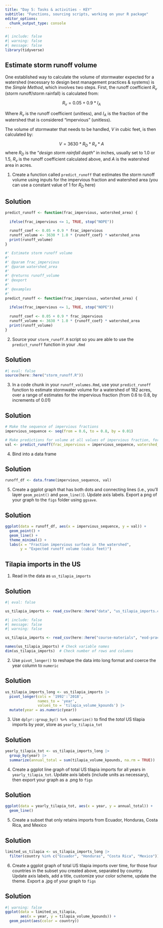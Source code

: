 ```yaml
---
title: "Day 5: Tasks & activities - KEY"
subtitle: "Functions, sourcing scripts, working on your R package"
editor_options: 
  chunk_output_type: console
---
```


```r
#| include: false
#| warning: false
#| message: false
library(tidyverse)
```

## Estimate storm runoff volume

One established way to calculate the volume of stormwater expected for a watershed (necessary to design best management practices & systems) is the *Simple Method*, which involves two steps. First, the runoff coefficient $R_v$ (storm runoff/storm rainfall) is calculated from: 

$$R_v = 0.05 + 0.9 * I_A$$ 

Where $R_v$ is the runoff coefficient (unitless), and $I_A$ is the fraction of the watershed that is considered "impervious" (unitless).

The volume of stormwater that needs to be handled, $V$ in cubic feet, is then calculated by: 

$$V=3630 * R_D * R_v * A$$
where $R_D$ is the "*design storm rainfall depth*" in inches, usually set to 1.0 or 1.5, $R_v$ is the runoff coefficient calculated above, and $A$ is the watershed area in acres. 

1. Create a function called `predict_runoff` that estimates the storm runoff volume using inputs for the impervious fraction and watershed area (you can use a constant value of 1 for $R_D$ here)

::: {.callout-important}
## Solution
```r
predict_runoff <- function(frac_impervious, watershed_area) {
  
  ifelse(frac_impervious <= 1, TRUE, stop("NOPE"))
  
  runoff_coef <- 0.05 + 0.9 * frac_impervious
  runoff_volume <- 3630 * 1.0 * {runoff_coef} * watershed_area
  print(runoff_volume)
}
```


```r
#' Estimate storm runoff volume
#'
#' @param frac_impervious 
#' @param watershed_area 
#'
#' @returns runoff_volume
#' @export
#'
#' @examples
#' 
predict_runoff <- function(frac_impervious, watershed_area) {
  
  ifelse(frac_impervious <= 1, TRUE, stop("NOPE"))
  
  runoff_coef <- 0.05 + 0.9 * frac_impervious
  runoff_volume <- 3630 * 1.0 * {runoff_coef} * watershed_area
  print(runoff_volume)
}
```

:::

2. Source your `storm_runoff.R` script so you are able to use the `predict_runoff` function in your `.Rmd`

::: {.callout-important}
## Solution

```r
#| eval: false
source(here::here("storm_runoff.R"))
```
:::

3. In a code chunk in your `runoff_volumes.Rmd`, use your `predict_runoff` function to estimate stormwater volume for a watershed of 182 acres, over a range of estimates for the impervious fraction (from 0.6 to 0.8, by increments of 0.01)

::: {.callout-important}
## Solution
```r
# Make the sequence of impervious fractions
impervious_sequence <- seq(from = 0.6, to = 0.8, by = 0.01)

# Make predictions for volume at all values of impervious fraction, for watershed area = 182
val <- predict_runoff(frac_impervious = impervious_sequence, watershed_area = 182)
```
:::

4. Bind into a data frame

::: {.callout-important}
## Solution
```r
runoff_df <- data.frame(impervious_sequence, val)
```
:::

5. Create a ggplot graph that has both dots and connecting lines (i.e., you'll layer `geom_point()` and `geom_line()`). Update axis labels. Export a png of your graph to the `figs` folder using `ggsave`.

::: {.callout-important}
## Solution
```r
ggplot(data = runoff_df, aes(x = impervious_sequence, y = val)) +
  geom_point() +
  geom_line() +
  theme_minimal() +
  labs(x = "Fraction impervious surface in the watershed",
       y = "Expected runoff volume (cubic feet)")
```
:::


## Tilapia imports in the US

1. Read in the data as `us_tilapia_imports` 

::: {.callout-important}
## Solution
```r
#| eval: false

us_tilapia_imports <- read_csv(here::here("data", "us_tilapia_imports.csv"))
```

```r
#| include: false
#| message: false
#| warning: false

us_tilapia_imports <- read_csv(here::here("course-materials", "eod-practice", "data", "us_tilapia_imports.csv"))
```

```r
names(us_tilapia_imports) # Check variable names
dim(us_tilapia_imports)  # Check number of rows and columns
```
:::

2. Use `pivot_longer()` to reshape the data into long format and coerce the year column to `numeric`

::: {.callout-important}
## Solution
```r
us_tilapia_imports_long <- us_tilapia_imports |> 
  pivot_longer(cols = '1992':'2018', 
               names_to = 'year', 
               values_to = 'tilapia_volume_kpounds') |> 
  mutate(year = as.numeric(year))
```
:::

3. Use `dplyr::group_by() %>% summarize()` to find the *total* US tilapia imports by *year*, store as `yearly_tilapia_tot`

::: {.callout-important}
## Solution
```r
yearly_tilapia_tot <- us_tilapia_imports_long |>  
  group_by(year) |> 
  summarize(annual_total = sum(tilapia_volume_kpounds, na.rm = TRUE))
```
:::

4. Create a ggplot line graph of total US tilapia imports for all years in `yearly_tilapia_tot`. Update axis labels (include units as necessary), then export your graph as a .png to `figs`

::: {.callout-important}
## Solution
```r
ggplot(data = yearly_tilapia_tot, aes(x = year, y = annual_total)) +
  geom_line()
```
:::

5. Create a subset that only retains imports from Ecuador, Honduras, Costa Rica, and Mexico

::: {.callout-important}
## Solution
```r
limited_us_tilapia <- us_tilapia_imports_long |> 
  filter(country %in% c("Ecuador", "Honduras", "Costa Rica", "Mexico"))
```
:::

6. Create a ggplot graph of total US tilapia imports over time, for those four countries in the subset you created above, separated by country. Update axis labels, add a title, customize your color scheme, update the theme. Export a .jpg of your graph to `figs`

::: {.callout-important}
## Solution
```r
#| warning: false
ggplot(data = limited_us_tilapia, 
       aes(x = year, y = tilapia_volume_kpounds)) +
  geom_point(aes(color = country))
```
:::
